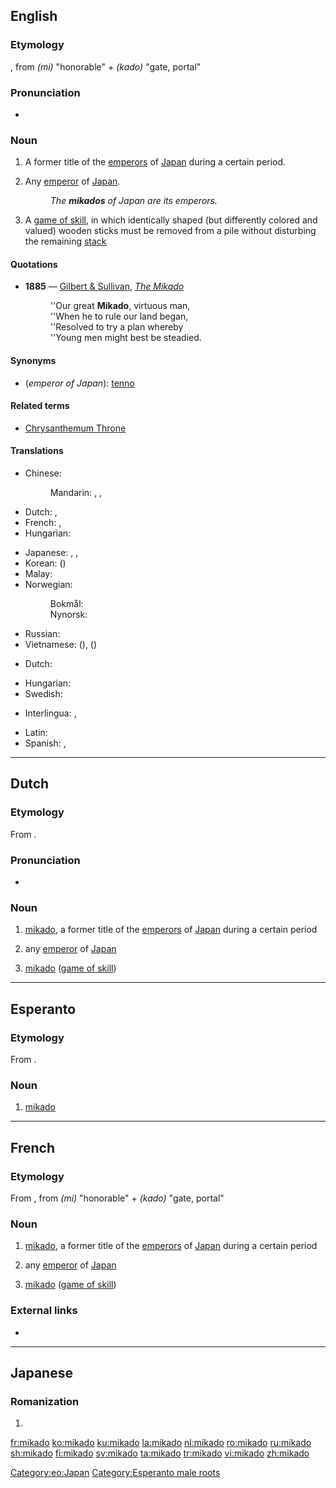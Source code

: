 {{also|Mikado|mikádó}}
==English==

===Etymology===
{{etyl|ja|en}}, from ''(mi)'' "honorable" + ''(kado)'' "gate, portal"

===Pronunciation===
* {{rhymes|ɑːdəʊ|lang=en}}

===Noun===
{{en-noun}}

# {{label|en|history}} A former title of the [[emperor]]s of [[Japan]] during a certain period.
# {{label|en|literary}} Any [[emperor]] of [[Japan]].
#: ''The '''mikados''' of Japan are its emperors.''
# A [[game of skill]], in which identically shaped (but differently colored and valued) wooden sticks must be removed from a pile without disturbing the remaining [[stack]]

====Quotations====
* '''1885''' — [[w:Gilbert and Sullivan|Gilbert & Sullivan]], ''[[s:The_Mikado|The Mikado]]''
*: ''Our great '''Mikado''', virtuous man,
*: ''When he to rule our land began,
*: ''Resolved to try a plan whereby
*: ''Young men might best be steadied.

====Synonyms====
* (''emperor of Japan''): [[tenno]]

====Related terms====
* [[Chrysanthemum Throne]]

====Translations====
{{trans-top|emperor of Japan}}
* Chinese:
*: Mandarin: {{t+|cmn|天皇|tr=tiānhuáng|sc=Hani}}, {{t+|cmn|皇帝|tr=huángdì|sc=Hani}}, {{t+|cmn|帝|tr=dì|sc=Hani}}
* Dutch: {{t|nl|[[Japans]]e [[keizer]]|m}}, {{t+|nl|mikado|m}}
* French: {{t|fr|[[empereur]] [[Japonais]]|m}}, {{t+|fr|mikado|m}}
* Hungarian: {{t|hu|mikádó}}
{{trans-mid}}
* Japanese: {{t+|ja|帝|tr=みかど, mikado}}, {{t|ja|御門|tr=みかど, mikado}}, {{t+|ja|天皇|tr=てんのう, tennō}}
* Korean: {{t+|ko|천황|sc=Hang}} ({{t+|ko|天皇|sc=Hani}})
* Malay: {{t|ms|mikado}}
* Norwegian:
*: Bokmål: {{t|nb|mikado|m}}
*: Nynorsk: {{t|nn|mikado|m}}
* Russian: {{t+|ru|мика́до|m}}
* Vietnamese: {{t|vi|Ngự Môn}} ({{t|vi|御門|sc=Hani}}), {{t|vi|Nhật hoàng}} ({{t|vi|日皇|sc=Hani}})
{{trans-bottom}}

{{trans-top|a game of skill}}
* Dutch: {{t+|nl|mikado|m}}
{{trans-mid}}
* Hungarian: {{t|hu|mikádó}}
* Swedish: {{t|sv|plockepinn|n}}
{{trans-bottom}}

{{checktrans-top}}
* Interlingua: {{t-check|ia|imperator}}, {{t-check|ia|mikado}}
{{trans-mid}}
* Latin: {{t-check|la|imperator}} {{attention|la|2=was "[[imperator]] -is"}}
* Spanish: {{t-check|es|emperador}}, {{t-check|es|micado}}
{{trans-bottom}}

----

==Dutch==

===Etymology===
From {{der|nl|ja|御門}}.

===Pronunciation===
* {{audio|Nl-mikado.ogg|Audio|lang=nl}}

===Noun===
{{nl-noun|m|-'s|mikadootje}}

# {{label|nl|history}} [[#English|mikado]], a former title of the [[emperor]]s of [[Japan]] during a certain period
# {{label|nl|literary}} any [[emperor]] of [[Japan]]
# [[#English|mikado]] ([[game of skill]])

----

==Esperanto==

===Etymology===
From {{etyl|ja|eo}} {{m|ja|sc=Jpan|みかど|tr=mikado}}.

===Noun===
{{eo-head}}
# [[#English|mikado]]

[[Category:eo:Japan]]
[[Category:Esperanto male roots]]

----

==French==

===Etymology===
From {{etyl|ja|fr}}, from ''(mi)'' "honorable" + ''(kado)'' "gate, portal"

===Noun===
{{fr-noun|m}}

# {{label|fr|history}} [[#English|mikado]], a former title of the [[emperor]]s of [[Japan]] during a certain period
# {{label|fr|literary}} any [[emperor]] of [[Japan]]
# [[#English|mikado]] ([[game of skill]])

===External links===
* {{R:TLFi}}

----

==Japanese==

===Romanization===
{{ja-romaji}}

# {{ja-romanization of|みかど}}

[[fr:mikado]]
[[ko:mikado]]
[[ku:mikado]]
[[la:mikado]]
[[nl:mikado]]
[[ro:mikado]]
[[ru:mikado]]
[[sh:mikado]]
[[fi:mikado]]
[[sv:mikado]]
[[ta:mikado]]
[[tr:mikado]]
[[vi:mikado]]
[[zh:mikado]]